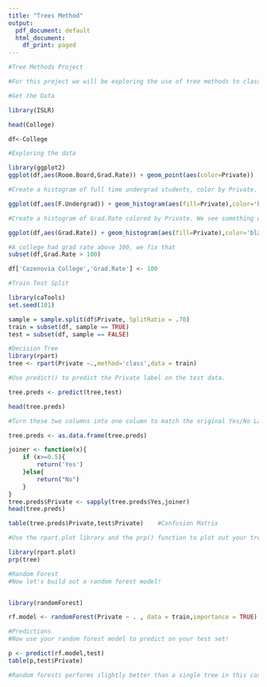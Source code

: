 ---
title: "Trees Method"
output:
  pdf_document: default
  html_document:
    df_print: paged
---


```{r}
#Tree Methods Project

#For this project we will be exploring the use of tree methods to classify schools as Private or Public based off their features.

#Get the Data

library(ISLR)

head(College)
```

```{r}
df<-College

#Exploring the data

library(ggplot2)
ggplot(df,aes(Room.Board,Grad.Rate)) + geom_point(aes(color=Private))


```

```{r}
#Create a histogram of full time undergrad students, color by Private.

ggplot(df,aes(F.Undergrad)) + geom_histogram(aes(fill=Private),color='black',bins=50)
```

```{r}
#Create a histogram of Grad.Rate colored by Private. We see something odd here.

ggplot(df,aes(Grad.Rate)) + geom_histogram(aes(fill=Private),color='black',bins=50)
```

```{r}
#A college had grad rate above 100, we fix that
subset(df,Grad.Rate > 100)
```
```{r}
df['Cazenovia College','Grad.Rate'] <- 100
```

```{r}
#Train Test Split

library(caTools)
set.seed(101) 

sample = sample.split(df$Private, SplitRatio = .70)
train = subset(df, sample == TRUE)
test = subset(df, sample == FALSE)

```

```{r}
#Decision Tree
library(rpart)
tree <- rpart(Private ~.,method='class',data = train)
```

```{r}
#Use predict() to predict the Private label on the test data.

tree.preds <- predict(tree,test)

head(tree.preds)
```

```{r}
#Turn these two columns into one column to match the original Yes/No Label for a Private column.

tree.preds <- as.data.frame(tree.preds)

joiner <- function(x){
    if (x>=0.5){
        return('Yes')
    }else{
        return("No")
    }
}
tree.preds$Private <- sapply(tree.preds$Yes,joiner)
head(tree.preds)
```

```{r}
table(tree.preds$Private,test$Private)    #Confusion Matrix
```

```{r}
#Use the rpart.plot library and the prp() function to plot out your tree model.

library(rpart.plot)
prp(tree)

```

```{r}
#Random Forest
#Now let's build out a random forest model!


library(randomForest)

rf.model <- randomForest(Private ~ . , data = train,importance = TRUE)
```

```{r}
#Predictions
#Now use your random forest model to predict on your test set!

p <- predict(rf.model,test)
table(p,test$Private)
```

```{r}
#Random forests performs slightly better than a single tree in this case
```

